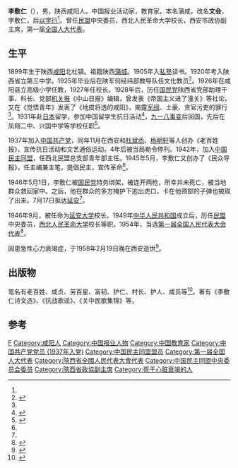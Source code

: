 '''李敷仁'''（{{bd|1899年||1958年}}），男，陕西咸阳人。中国报业活动家，教育家。本名蒲咸，改名'''文会'''，字敷仁，后[[以字行|以字行]]<ref name=sz/>。曾任[[中国民主同盟|民盟]]中央委员，西北人民革命大学校长，西安市政协副主席，第一届[[全国人大代表|全国人大代表]]。
==生平==
1899年生于陕西[[咸阳|咸阳]]北杜镇。祖籍陕西[[蒲城|蒲城]]。1905年入[[私塾|私塾]]读书。1920年考入陕西省立第三中学。1925年毕业后在陕军何经纬部教导队任文化教员<ref name=sz>{{cite book |title=《咸阳市志·第5卷》 |publisher=陕西人民出版社 |page=第469页}}</ref>。1926年在咸阳县立高级小学任教，1927年任校长。1928年后，历任[[国民党|国民党]]陕西省党部助理干事、科长、党部[[机关报|机关报]]《中山日报》编辑，曾发表《帝国主义进了潼关》等社论，又在《觉悟青年》发表了《地皮将透的咸阳》，揭露[[军阀|军阀]]、土豪、贪官污吏的罪行<ref name=xhw/>。1931年赴[[日本|日本]]留学，参加中国留学生抗日活动<ref>{{cite book |author1=王洪祥 |title=《中国现代新闻史》 |date=1997年 |publisher=[[新华出版社|新华出版社]] |isbn=9787501134113 |page=第210页}}</ref>，[[九一八事变|九一八事变]]后回国，先后在凤翔二中、兴国中学等学校任职<ref name=xhw>{{cite web |title=李敷仁：一滴血只要为人民流出 都不会白费 |url=http://www.xinhuanet.com/2019-07/24/c_1124793801.htm |publisher=[[新华网|新华网]] |date=2019-07-24 |access-date=2019-11-17 |archive-date=2020-08-08 |archive-url=https://web.archive.org/web/20200808130306/http://www.xinhuanet.com/2019-07/24/c_1124793801.htm |dead-url=no }}</ref>。

1937年加入[[中国共产党|中国共产党]]，同年11月在西安和[[杜斌丞|杜斌丞]]、[[杨明轩|杨明轩]]等人创办《老百姓报》，宣传抗日活动和文艺通俗运动。4年后被当局勒令停刊。1942年，加入[[中国民主同盟|中国民主同盟]]，任西北民盟总支部青年部主任。1945年5月，李敷仁又创办了《民众导报》，任主编兼主笔，提倡民主，宣传革命<ref name=xhw/>。

1946年5月1日，李敷仁被[[国民党|国民党]]特务绑架，被连开两枪，所幸并未死亡，被当地群众救回家中。之后，他在群众的多方掩护下逃出虎口，卡在他颈部的子弹也被取了出来。7月17日抵达[[延安|延安]]<ref name=xhw/>。

1946年9月，被任命为[[延安大学|延安大学]]校长。1949年[[中华人民共和国|中华人民共和国]]成立后，历任[[民盟|民盟]]中央委员，[[西北人民革命大学|西北人民革命大学]]校长等职。1954年，当选[[第一届全国人民代表大会代表名单|第一届全国人民代表大会代表]]<ref>{{cite book|author=全国人民代表大会常务委员会办公厅|title=中华人民共和国第一届全国人民代表大会代表名单|year=1955年|publisher=全国人民代表大会常务委员会办公厅|url=http://book.ucdrs.superlib.net/views/specific/2929/bookDetail.jsp?dxNumber=000005772167&d=546843D0AE2464CD1C95896344A85614&fenlei=04070402|access-date=2015-01-28|archive-date=2019-01-24|archive-url=https://web.archive.org/web/20190124105450/http://book.ucdrs.superlib.net/views/specific/2929/bookDetail.jsp?dxNumber=000005772167&d=546843D0AE2464CD1C95896344A85614&fenlei=04070402|dead-url=no}}</ref>。

因患急性心力衰竭症，于1958年2月19日晚在西安逝世<ref>{{cite news |title=人大代表李敷仁病逝 |work=[[人民日报|人民日报]] |date=1958年2月22日 |page=第4版}}</ref>。

==出版物==
笔名有老百姓、咸贞、劳百星、富韧、护仁、村长、护人、咸员等<ref>{{cite book |author=徐为民 |title=《中国近现代人物別名词典》 |date=1993年10月 |publisher=沈阳出版社 |isbn=9787805569468 |page=第163页}}</ref>。著有《李敷仁诗文选》、《抗战歌谣》、《关中民歌集锦》等。
==参考==
{{reflist}}
{{Authority control}}
{{DEFAULTSORT:Li李}}
[[Category:李姓|F]]
[[Category:咸阳人|Category:咸阳人]]
[[Category:中国报业人物|Category:中国报业人物]]
[[Category:中国教育家|Category:中国教育家]]
[[Category:中国共产党党员_(1937年入党)|Category:中国共产党党员 (1937年入党)]]
[[Category:中国民主同盟盟员|Category:中国民主同盟盟员]]
[[Category:第一届全国人大代表|Category:第一届全国人大代表]]
[[Category:陝西省全國人民代表大會代表|Category:陝西省全國人民代表大會代表]]
[[Category:中国民主同盟中央委员会委员|Category:中国民主同盟中央委员会委员]]
[[Category:陝西省政協副主席|Category:陝西省政協副主席]]
[[Category:死于心脏衰竭的人|Category:死于心脏衰竭的人]]